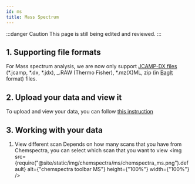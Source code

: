 ```yaml
---
id: ms
title: Mass Spectrum
---
```


:::danger Caution
This page is still being edited and reviewed.
:::

## 1. Supporting file formats

For Mass spectrum analysis, we are now only support [JCAMP-DX files](https://iupac.org/what-we-do/digital-standards/jcamp-dx/) (\*.jcamp, \*.dx, \*.jdx), _.RAW (Thermo Fisher), \*.mz(X)ML, zip (in [BagIt](https://en.wikipedia.org/wiki/BagIt) format) files.

## 2. Upload your data and view it

To upload and view your data, you can follow [this instruction](../chemspectra#2-analysing-data-in-chemotion-eln)

## 3. Working with your data

1. View different scan
   Depends on how many scans that you have from Chemspectra, you can select which scan that you want to view
   <img
     src={require("@site/static/img/chemspectra/ms/chemspectra_ms.png").default}
     alt={"chemspectra toolbar MS"}
     height={"100%"}
     width={"100%"}
   />

